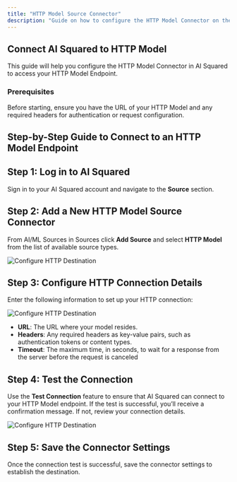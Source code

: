 ```yaml
---
title: "HTTP Model Source Connector"
description: "Guide on how to configure the HTTP Model Connector on the AI Squared platform"
---
```


## Connect AI Squared to HTTP Model

This guide will help you configure the HTTP Model Connector in AI Squared to access your HTTP Model Endpoint.

### Prerequisites

Before starting, ensure you have the URL of your HTTP Model and any required headers for authentication or request configuration.

## Step-by-Step Guide to Connect to an HTTP Model Endpoint

## Step 1: Log in to AI Squared

Sign in to your AI Squared account and navigate to the **Source** section.

## Step 2: Add a New HTTP Model Source Connector

From AI/ML Sources in Sources click **Add Source** and select **HTTP Model** from the list of available source types.
  <Frame>
    <img src="https://res.cloudinary.com/dspflukeu/image/upload/v1731535400/Multiwoven/connectors/HTTP-model/http_model_source_lz03gb.png" alt="Configure HTTP Destination" />
  </Frame>
      
## Step 3: Configure HTTP Connection Details
    
  Enter the following information to set up your HTTP connection:

  <Frame>
    <img src="https://res.cloudinary.com/dspflukeu/image/upload/v1731595872/Multiwoven/connectors/HTTP-model/HTTP_Model_Source_Connection_Page_h5rwe3.png" alt="Configure HTTP Destination" />
  </Frame>
  
  - **URL**: The URL where your model resides.
  - **Headers**: Any required headers as key-value pairs, such as authentication tokens or content types.
  - **Timeout**: The maximum time, in seconds, to wait for a response from the server before the request is canceled

## Step 4: Test the Connection
  Use the **Test Connection** feature to ensure that AI Squared can connect to your HTTP Model endpoint. If the test is successful, you’ll receive a confirmation message. If not, review your connection details.

  <Frame>
    <img src="https://res.cloudinary.com/dspflukeu/image/upload/v1731595872/Multiwoven/connectors/HTTP-model/HTTP_Model_Source_Connection_Success_clnbnf.png" alt="Configure HTTP Destination" />
  </Frame>

## Step 5: Save the Connector Settings
  Once the connection test is successful, save the connector settings to establish the destination.
    
